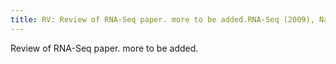 ```yaml
---
title: RV: Review of RNA-Seq paper. more to be added.RNA-Seq (2009), Nature Genetics, nn pp
---
```


Review of RNA-Seq paper. more to be added.